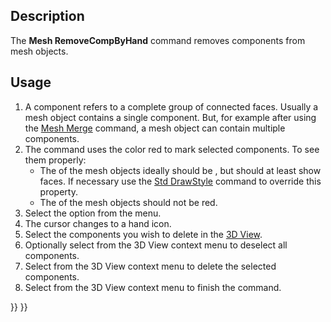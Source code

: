 <languages/>

{{Docnav
|[[Mesh_RemoveComponents|RemoveComponents]]
|[[Mesh_Segmentation|Segmentation]]
|[[Mesh_Workbench|Mesh]]
|IconL=Mesh_RemoveComponents.svg
|IconR=Mesh_Segmentation.svg
|IconC=Workbench_Mesh.svg
}}

{{GuiCommand
|Name=Mesh RemoveCompByHand
|MenuLocation=Meshes → Remove Components Manually
|Workbenches=[[Mesh_Workbench|Mesh]]
|SeeAlso=[[Mesh_RemoveComponents|Mesh RemoveComponents]], [[Arch_SplitMesh|Arch SplitMesh]]
}}

==Description==

The '''Mesh RemoveCompByHand''' command removes components from mesh objects.

==Usage==

# A component refers to a complete group of connected faces. Usually a mesh object contains a single component. But, for example after using the [[Mesh_Merge|Mesh Merge]] command, a mesh object can contain multiple components.
# The command uses the color red to mark selected components. To see them properly:
#* The {{PropertyView|Display Mode}} of the mesh objects ideally should be {{Value|Flat Lines}}, but should at least show faces. If necessary use the [[Std_DrawStyle|Std DrawStyle]] command to override this property.
#* The {{PropertyView|Shape Color}} of the mesh objects should not be red.
# Select the {{MenuCommand|Meshes → [[Image:Mesh_RemoveCompByHand.svg|16px]] Remove Components Manually}} option from the menu.
# The cursor changes to a hand icon.
# Select the components you wish to delete in the [[3D_View|3D View]].
# Optionally select {{MenuCommand|Clear Selected Faces}} from the 3D View context menu to deselect all components.
# Select {{MenuCommand|Delete Selected Faces}} from the 3D View context menu to delete the selected components.
# Select {{MenuCommand|Leave Removal Mode}} from the 3D View context menu to finish the command.


{{Docnav
|[[Mesh_RemoveComponents|RemoveComponents]]
|[[Mesh_Segmentation|Segmentation]]
|[[Mesh_Workbench|Mesh]]
|IconL=Mesh_RemoveComponents.svg
|IconR=Mesh_Segmentation.svg
|IconC=Workbench_Mesh.svg
}}

{{Mesh Tools navi{{#translation:}}}}
{{Userdocnavi{{#translation:}}}}
{{clear}}